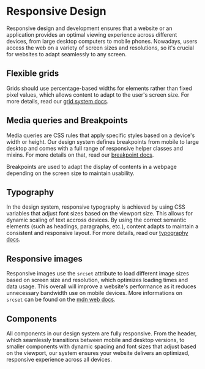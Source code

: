 
<Meta of={ResponsiveDesignStories} />

# Responsive Design

<div class="lead">
  Responsive design and development ensures that a website or an application provides an optimal
  viewing experience across different devices, from large desktop computers to mobile phones.
  Nowadays, users access the web on a variety of screen sizes and resolutions, so it's crucial for
  websites to adapt seamlessly to any screen.
</div>

## Flexible grids

Grids should use percentage-based widths for elements rather than fixed pixel values, which allows content to adapt to the user's screen size.
For more details, read our [grid system docs](/?path=/docs/7240f2ef-216a-490e-9bd8-c0cef19f7b31--docs).

<Canvas of={ResponsiveDesignStories.FluidLayout} sourceState="hidden" />

<Canvas of={ResponsiveDesignStories.NotFluidLayout} sourceState="hidden" />

## Media queries and Breakpoints

Media queries are CSS rules that apply specific styles based on a device's width or height.
Our design system defines breakpoints from mobile to large desktop and comes with a full range of responsive helper classes and mixins. For more details on that, read our [breakpoint docs](/?path=/docs/20af6e2b-32b1-42ef-a187-b026aea7fe13--docs).

Breakpoints are used to adapt the display of contents in a webpage depending on the screen size to maintain usability.

<Canvas of={ResponsiveDesignStories.BreakpointsLayout} sourceState="hidden" />

<Canvas of={ResponsiveDesignStories.NoBreakpointsLayout} sourceState="hidden" />

## Typography

In the design system, responsive typography is achieved by using CSS variables that adjust font sizes based on the viewport size. This allows for dynamic scaling of text accross devices. By using the correct semantic elements (such as headings, paragraphs, etc.), content adapts to maintain a consistent and responsive layout.
For more details, read our [typography docs](/?path=/docs/677cfabf-dbf0-4de2-ad07-6d5bfb9e2375--docs).

## Responsive images

Responsive images use the `srcset` attribute to load different image sizes based on screen size and resolution, which optimizes loading times and data usage. This overall will improve a website's performance as it reduces unnecessary bandwidth use on mobile devices.
More informations on `srcset` can be found on the [mdn web docs](https://developer.mozilla.org/en-US/docs/Web/API/HTMLImageElement/srcset).

<Source code={responsiveImage} language="html" />

## Components

All components in our design system are fully responsive. From the header, which seamlessly transitions between mobile and desktop versions, to smaller components with dynamic spacing and font sizes that adjust based on the viewport, our system ensures your website delivers an optimized, responsive experience across all devices.
